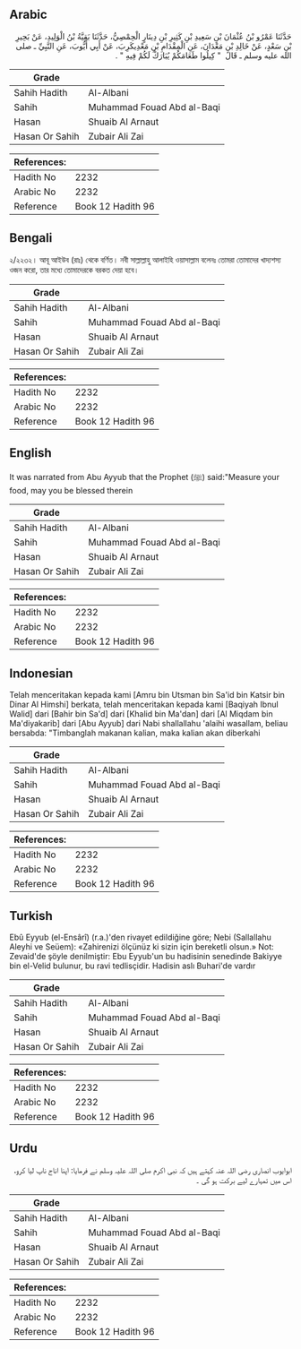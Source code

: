 ## Arabic


<div dir="rtl" lang="ar" style={{fontSize:'larger',backgroundColor:'#f8f9fa',padding:20}}>
حَدَّثَنَا عَمْرُو بْنُ عُثْمَانَ بْنِ سَعِيدِ بْنِ كَثِيرِ بْنِ دِينَارٍ الْحِمْصِيُّ، حَدَّثَنَا بَقِيَّةُ بْنُ الْوَلِيدِ، عَنْ بَحِيرِ بْنِ سَعْدٍ، عَنْ خَالِدِ بْنِ مَعْدَانَ، عَنِ الْمِقْدَامِ بْنِ مَعْدِيكَرِبَ، عَنْ أَبِي أَيُّوبَ، عَنِ النَّبِيِّ ـ صلى الله عليه وسلم ـ قَالَ ‏ "‏ كِيلُوا طَعَامَكُمْ يُبَارَكْ لَكُمْ فِيهِ ‏"‏ ‏.‏
</div>
<div style={{backgroundColor:'#f8f9fa',padding:20, marginBottom: 10}}><table> <thead> <tr> <th>Grade</th> <th></th> </tr> </thead> <tbody> <tr><td>Sahih Hadith</td><td>Al-Albani</td></tr><tr><td>Sahih</td><td>Muhammad Fouad Abd al-Baqi</td></tr><tr><td>Hasan</td><td>Shuaib Al Arnaut</td></tr><tr><td>Hasan Or Sahih</td><td>Zubair Ali Zai</td></tr></tbody></table><table> <thead> <tr> <th>References:</th> <th></th> </tr> </thead> <tbody><tr><td>Hadith No</td><td>2232</td></tr><tr><td>Arabic No</td><td>2232</td></tr><tr><td>Reference</td><td>Book 12 Hadith 96</td></tr></tbody></table></div>

## Bengali


<div dir="ltr" lang="bn" style={{fontSize:'larger',backgroundColor:'#f8f9fa',padding:20}}>
২/২২৩২। আবূ আইউব (রাঃ) থেকে বর্ণিত। নবী সাল্লাল্লাহু আলাইহি ওয়াসাল্লাম বলেনঃ তোমরা তোমাদের খাদ্যশস্য ওজন করো, তার মধ্যে তোমাদেরকে বরকত দেয়া হবে।
</div>
<div style={{backgroundColor:'#f8f9fa',padding:20, marginBottom: 10}}><table> <thead> <tr> <th>Grade</th> <th></th> </tr> </thead> <tbody> <tr><td>Sahih Hadith</td><td>Al-Albani</td></tr><tr><td>Sahih</td><td>Muhammad Fouad Abd al-Baqi</td></tr><tr><td>Hasan</td><td>Shuaib Al Arnaut</td></tr><tr><td>Hasan Or Sahih</td><td>Zubair Ali Zai</td></tr></tbody></table><table> <thead> <tr> <th>References:</th> <th></th> </tr> </thead> <tbody><tr><td>Hadith No</td><td>2232</td></tr><tr><td>Arabic No</td><td>2232</td></tr><tr><td>Reference</td><td>Book 12 Hadith 96</td></tr></tbody></table></div>

## English


<div dir="ltr" lang="en" style={{fontSize:'larger',backgroundColor:'#f8f9fa',padding:20}}>
It was narrated from Abu Ayyub that the Prophet (ﷺ) said:"Measure your food, may you be blessed therein
</div>
<div style={{backgroundColor:'#f8f9fa',padding:20, marginBottom: 10}}><table> <thead> <tr> <th>Grade</th> <th></th> </tr> </thead> <tbody> <tr><td>Sahih Hadith</td><td>Al-Albani</td></tr><tr><td>Sahih</td><td>Muhammad Fouad Abd al-Baqi</td></tr><tr><td>Hasan</td><td>Shuaib Al Arnaut</td></tr><tr><td>Hasan Or Sahih</td><td>Zubair Ali Zai</td></tr></tbody></table><table> <thead> <tr> <th>References:</th> <th></th> </tr> </thead> <tbody><tr><td>Hadith No</td><td>2232</td></tr><tr><td>Arabic No</td><td>2232</td></tr><tr><td>Reference</td><td>Book 12 Hadith 96</td></tr></tbody></table></div>

## Indonesian


<div dir="ltr" lang="id" style={{fontSize:'larger',backgroundColor:'#f8f9fa',padding:20}}>
Telah menceritakan kepada kami [Amru bin Utsman bin Sa'id bin Katsir bin Dinar Al Himshi] berkata, telah menceritakan kepada kami [Baqiyah Ibnul Walid] dari [Bahir bin Sa'd] dari [Khalid bin Ma'dan] dari [Al Miqdam bin Ma'diyakarib] dari [Abu Ayyub] dari Nabi shallallahu 'alaihi wasallam, beliau bersabda: "Timbanglah makanan kalian, maka kalian akan diberkahi
</div>
<div style={{backgroundColor:'#f8f9fa',padding:20, marginBottom: 10}}><table> <thead> <tr> <th>Grade</th> <th></th> </tr> </thead> <tbody> <tr><td>Sahih Hadith</td><td>Al-Albani</td></tr><tr><td>Sahih</td><td>Muhammad Fouad Abd al-Baqi</td></tr><tr><td>Hasan</td><td>Shuaib Al Arnaut</td></tr><tr><td>Hasan Or Sahih</td><td>Zubair Ali Zai</td></tr></tbody></table><table> <thead> <tr> <th>References:</th> <th></th> </tr> </thead> <tbody><tr><td>Hadith No</td><td>2232</td></tr><tr><td>Arabic No</td><td>2232</td></tr><tr><td>Reference</td><td>Book 12 Hadith 96</td></tr></tbody></table></div>

## Turkish


<div dir="ltr" lang="tr" style={{fontSize:'larger',backgroundColor:'#f8f9fa',padding:20}}>
Ebû Eyyub (el-Ensârî) (r.a.)'den rivayet edildiğine göre; Nebi (Sallallahu Aleyhi ve Seüem): «Zahirenizi ölçünüz ki sizin için bereketli olsun.» Not: Zevaid'de şöyle denilmiştir: Ebu Eyyub'un bu hadisinin senedinde Bakiyye bin el-Velid bulunur, bu ravi tedlisçidir. Hadisin aslı Buhari'de vardır
</div>
<div style={{backgroundColor:'#f8f9fa',padding:20, marginBottom: 10}}><table> <thead> <tr> <th>Grade</th> <th></th> </tr> </thead> <tbody> <tr><td>Sahih Hadith</td><td>Al-Albani</td></tr><tr><td>Sahih</td><td>Muhammad Fouad Abd al-Baqi</td></tr><tr><td>Hasan</td><td>Shuaib Al Arnaut</td></tr><tr><td>Hasan Or Sahih</td><td>Zubair Ali Zai</td></tr></tbody></table><table> <thead> <tr> <th>References:</th> <th></th> </tr> </thead> <tbody><tr><td>Hadith No</td><td>2232</td></tr><tr><td>Arabic No</td><td>2232</td></tr><tr><td>Reference</td><td>Book 12 Hadith 96</td></tr></tbody></table></div>

## Urdu


<div dir="rtl" lang="ur" style={{fontSize:'larger',backgroundColor:'#f8f9fa',padding:20}}>
ابوایوب انصاری رضی اللہ عنہ کہتے ہیں کہ نبی اکرم صلی اللہ علیہ وسلم نے فرمایا: اپنا اناج ناپ لیا کرو، اس میں تمہارے لیے برکت ہو گی ۔
</div>
<div style={{backgroundColor:'#f8f9fa',padding:20, marginBottom: 10}}><table> <thead> <tr> <th>Grade</th> <th></th> </tr> </thead> <tbody> <tr><td>Sahih Hadith</td><td>Al-Albani</td></tr><tr><td>Sahih</td><td>Muhammad Fouad Abd al-Baqi</td></tr><tr><td>Hasan</td><td>Shuaib Al Arnaut</td></tr><tr><td>Hasan Or Sahih</td><td>Zubair Ali Zai</td></tr></tbody></table><table> <thead> <tr> <th>References:</th> <th></th> </tr> </thead> <tbody><tr><td>Hadith No</td><td>2232</td></tr><tr><td>Arabic No</td><td>2232</td></tr><tr><td>Reference</td><td>Book 12 Hadith 96</td></tr></tbody></table></div>